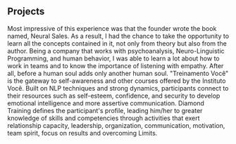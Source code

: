 ## Projects

<ProjectCard title="Interminds" link="https://interminds.com.br/" bg="linear-gradient(0deg, rgba(4,42,130,1) 0%, rgba(53,115,235,1) 100%)">
Most impressive of this experience was that the founder wrote the book named, Neural Sales. As a result, I had the chance to take the opportunity to learn all the concepts contained in it, not only from theory but also from the author.
</ProjectCard>

<ProjectCard title="Monica Lira" link="https://monicanalise.com.br/" bg="linear-gradient(0deg, rgba(4,42,130,1) 0%, rgba(53,115,235,1) 100%)">
Being a company that works with psychoanalysis, Neuro-Linguistic Programming, and human behavior, I was able to learn a lot about how to work in teams and to know the importance of listening with empathy. After all, before a human soul adds only another human soul.
</ProjectCard>

<ProjectCard title="Treinamento Você" link="https://vivencieporvoce.com/" bg="linear-gradient(0deg, rgba(4,42,130,1) 0%, rgba(53,115,235,1) 100%)">
"Treinamento Você" is the gateway to self-awareness and other courses offered by the Instituto Você.
Built on NLP techniques and strong dynamics, participants connect to their resources such as self-esteem, confidence, and security to develop emotional intelligence and more assertive communication.
</ProjectCard>

<ProjectCard title="Diamond" link="https://vivencieporvoce.com/diamond/" bg="linear-gradient(0deg, rgba(4,42,130,1) 0%, rgba(53,115,235,1) 100%)">
Diamond Training defines the participant's profile, leading him/her to greater knowledge of skills and competencies through activities that exert relationship capacity, leadership, organization, communication, motivation, team spirit, focus on results and overcoming Limits.
</ProjectCard>